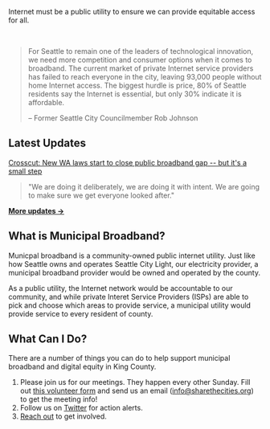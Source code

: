 
<SEO title="Home" />
<HeroImg />

Internet must be a public utility to ensure we can provide equitable access for all.

<SupportersImg />
<br/ >

> For Seattle to remain one of the leaders of technological innovation, we need more
> competition and consumer options when it comes to broadband. The current market of
> private Internet service providers has failed to reach everyone in the city, leaving
> 93,000 people without home Internet access. The biggest hurdle is price, 80% of
> Seattle residents say the Internet is essential, but only 30% indicate it is
> affordable.
>
> – Former Seattle City Councilmember Rob Johnson

## Latest Updates

[Crosscut: New WA laws start to close public broadband gap -- but it's a small step](https://crosscut.com/politics/2021/07/new-wa-laws-start-close-public-broadband-gap-its-small-step)

> "We are doing it deliberately, we are doing it with intent. We are going to make sure we get everyone looked after."

**[More updates →](/updates)**

## What is Municipal Broadband?

Municpal broadband is a community-owned public internet utility. Just like how Seattle
owns and operates Seattle City Light, our electricity provider, a municipal broadband
provider would be owned and operated by the county.

As a public utility, the Internet network would be accountable to our community, and
while private Interet Service Providers (ISPs) are able to pick and choose which areas
to provide service, a municipal utility would provide service to every resident of
county.

## What Can I Do?

There are a number of things you can do to help support municipal broadband and digital
equity in King County.

1. Please join us for our meetings. They happen every other Sunday. Fill out [this volunteer form](https://docs.google.com/forms/d/e/1FAIpQLSdL5X8ABgoECzmtTH7EDOMglvGy9A-Br_eeudgL0ab3XEUsyg/viewform) and send us an email (info@sharethecities.org) to get the meeting info!
2. Follow us on [Twitter](https://twitter.com/STCActionFund) for action alerts.
3. [Reach out](https://sharethecities.org/contact-1) to get involved.
